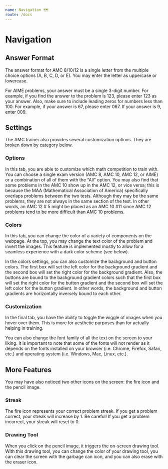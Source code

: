 ---
name: Navigation 🗺
route: /docs
---

# Navigation

## Answer Format
The answer format for AMC 8/10/12 is a single letter from the multiple choice options (A, B, C, D, or E). You may enter the letter as uppercase or lowercase. 

For AIME problems, your answer must be a single 3-digit number. For example, if you find the answer to the problem is 123, please enter 123 as your answer. Also, make sure to include leading zeros for numbers less than 100. For example, if your answer is 67, please enter 067. If your answer is 9, enter 009.

## Settings
The AMC trainer also provides several customization options. They are broken down by category below.

### Options
In this tab, you are able to customize which math competition to train with. You can choose a single exam version (AMC 8, AMC 10, AMC 12, or AIME) or a combination of all of them with the “All” option. You may also find that some problems in the AMC 10 show up in the AMC 12, or vice versa; this is because the MAA (Mathematical Association of America) specifically overlaps problems between the two tests. Although they may be the same problems, they are not always in the same section of the test. In other words, an AMC 12 # 5 might be placed as an AMC 10 #11 since AMC 12 problems tend to be more difficult than AMC 10 problems.

### Colors
In this tab, you can change the color of a variety of components on the webpage. At the top, you may change the text color of the problem and invert the images. This feature is implemented mostly to allow for a seamless experience with a dark color scheme (see below).

In the colors settings, you can also customize the background and button colors. The first box will set the left color for the background gradient and the second box will set the right color for the background gradient. Also, the buttons are bound to the background gradient colors such that the first box will set the right color for the button gradient and the second box will set the left color for the button gradient. In other words, the background and button gradients are horizontally inversely bound to each other.

### Customization
In the final tab, you have the ability to toggle the wiggle of images when you hover over them. This is more for aesthetic purposes than for actually helping in training. 

You can also change the font family of all the text on the screen to your liking. It is important to note that some of the fonts will not render as it depends on the fonts installed on your browser (i.e. Chrome, Firefox, Safari, etc.) and operating system (i.e. Windows, Mac, Linux, etc.). 

## More Features
You may have also noticed two other icons on the screen: the fire icon and the pencil image.

### Streak
The fire icon represents your correct problem streak. If you get a problem correct, your streak will increase by 1. Be careful! If you get a problem incorrect, your streak will reset to 0.

### Drawing Tool
When you click on the pencil image, it triggers the on-screen drawing tool. With this drawing tool, you can change the color of your drawing tool, you can clear the screen with the garbage can icon, and you can also erase with the eraser icon.
